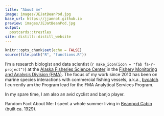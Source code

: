 ```yaml
---
title: "About me"
image: images/JEJatBeanPod.jpg
base_url: https://jjannot.github.io
preview: images/JEJatBeanPod.jpg
output:
  postcards::trestles
site: distill::distill_website
---
```


```r
knitr::opts_chunk$set(echo = FALSE)
source(file.path("R", "functions.R"))
```

I'm a research biologist and data scientist (`r make_icon(icon = "fab fa-r-project")`) at the [Alaska Fisheries Science Center](https://www.fisheries.noaa.gov/about/alaska-fisheries-science-center) in the [Fishery Monitoring and Analysis Division (FMA)](https://www.fisheries.noaa.gov/about/fisheries-monitoring-and-analysis). The focus of my work since 2010 has been on marine species interactions with commercial fishing vessels, a.k.a., [bycatch](https://www.fisheries.noaa.gov/topic/bycatch). I currently am the Program lead for the FMA Analytical Services Program.

In my spare time, I am also an avid cyclist and banjo player.

Random Fact About Me: I spent a whole summer living in [Beanpod Cabin](https://www.rmbl.org/field-station-info/housing/beanpod-cabin/) (built ca. 1929).